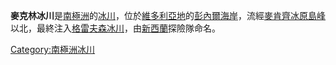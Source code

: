 {{coord|71|12|S|163|27|E|source:GNIS|display=title}}

'''麥克林冰川'''是[[南極洲|南極洲]]的[[冰川|冰川]]，位於[[維多利亞地|維多利亞地]]的[[彭內爾海岸|彭內爾海岸]]，流經[[麥肯齊冰原島峰|麥肯齊冰原島峰]]以北，最終注入[[格雷夫森冰川|格雷夫森冰川]]，由[[新西蘭|新西蘭]]探險隊命名。

{{Antarctica-geo-stub}}
[[Category:南極洲冰川|Category:南極洲冰川]]